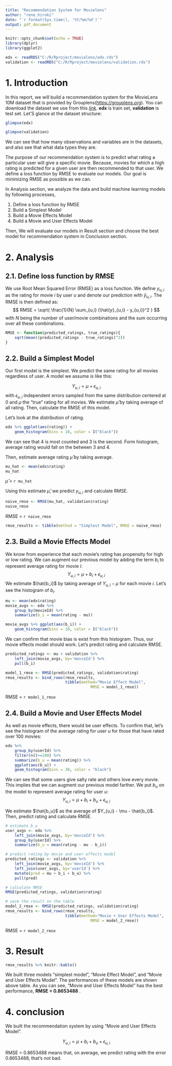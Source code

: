 ```yaml
---
title: "Recommendation System for Movielens"
author: "rene_hiroki"
date: "`r format(Sys.time(), '%Y/%m/%d')`"
output: pdf_document
---
```


```r
knitr::opts_chunk$set(echo = TRUE)
library(dplyr)
library(ggplot2)
```

```r
edx <- readRDS("C:/R/Rproject/movielens/edx.rds")
validation <- readRDS("C:/R/Rproject/movielens/validation.rds")
```

# 1. Introduction

In this report, we will build a recommendation system for the MovieLens 10M dataset that is provided by Grouplens(<https://grouplens.org>). You can download the dataset we use from this [*link*](https://drive.google.com/drive/folders/1IZcBBX0OmL9wu9AdzMBFUG8GoPbGQ38D). **edx** is train set, **validation** is test set. Let'S glance at the dataset structure:  
```r
glimpse(edx)

glimpse(validation)
```

We can see that how many observations and variables are in the datasets, and also see that what data types they are. 

The purpose of our recommendation system is to predict what rating a particular user will give a specific movie. Because, movies for which a high rating is predicted for a given user are then recommended to that user. We define a loss function by RMSE to evaluate our models. Our goal is minimizing RMSE as possible as we can.

In Analysis section, we analyze the data and build machine learning models by following processes,

1. Define a loss function by RMSE
2. Build a Simplest Model
3. Build a Movie Effects Model
4. Build a Movie and User Effects Model

Then, We will evaluate our models in Result section and choose the best model for recommendation system in Conclusion section. 

\clearpage

# 2. Analysis

## 2.1. Define loss function by RMSE

We use Root Mean Squared Error (RMSE) as a loss function. We define $y_{u,i}$ as the rating for movie $i$ by user $u$ and denote our prediction with $\hat{y}_{u,i}$. The RMSE is then defined as:
$$
RMSE = \sqrt{ \frac{1}{N} \sum_{u,i} (\hat{y}_{u,i} - y_{u,i})^2 }
$$
with $N$ being the number of user/movie combinations and the sum occurring over all these combinations. 

```r
RMSE <- function(predicted_ratings, true_ratings){
    sqrt(mean((predicted_ratings - true_ratings)^2))
}
```

## 2.2. Build a Simplest Model

Our first model is the simplest. We predict the same rating for all movies regardless of user. A model we assume is like this: 

$$
Y_{u,i} = \mu + \epsilon_{u,i}
$$
with $\epsilon_{u,i}$ independent errors sampled from the same distribution centered at 0 and $\mu$ the “true” rating for all movies. We estimate $\hat{\mu}$ by taking average of all rating. Then, calculate the RMSE of this model.  

Let's look at the distribution of rating.  

```r
edx %>% ggplot(aes(rating)) + 
    geom_histogram(bins = 10, color = I("black"))
```

We can see that 4 is most counted and 3 is the second. Form histogram, average rating would fall on the between 3 and 4. 

Then, estimate average rating $\hat{\mu}$ by taking average.

```r
mu_hat <- mean(edx$rating)
mu_hat
```

$\hat{\mu}$ = `r mu_hat`  

Using this estimate $\hat{\mu}$, we predict ${y}_{u,i}$ and calculate RMSE.

```r
naive_rmse <- RMSE(mu_hat, validation$rating)
naive_rmse
```

RMSE = `r naive_rmse`  

```r
rmse_results <- tibble(method = "Simplest Model", RMSE = naive_rmse)
```


## 2.3. Build a Movie Effects Model

We know from experience that each movie's rating has propensity for high or low rating. We can augment our previous model by adding the term $b_i$ to represent average rating for movie $i$:
$$
Y_{u,i} = \mu + b_i + \epsilon_{u,i}
$$
We estimate $\hat{b_i}$ by taking average of $Y_{u,i} - \mu$ for each movie $i$. Let's see the histogram of $b_i$.

```r
mu <- mean(edx$rating) 
movie_avgs <- edx %>% 
    group_by(movieId) %>% 
    summarize(b_i = mean(rating - mu))
```

```r
movie_avgs %>% ggplot(aes(b_i)) +
    geom_histogram(bins = 10, color = I("black"))
```

We can confirm that movie bias is exist from this histogram. Thus, our movie effects model should work. Let's predict rating and calculate RMSE.  

```r
predicted_ratings <- mu + validation %>% 
    left_join(movie_avgs, by='movieId') %>%
    pull(b_i)
```

```r

model_1_rmse <- RMSE(predicted_ratings, validation$rating)
rmse_results <- bind_rows(rmse_results,
                          tibble(method="Movie Effect Model",  
                                     RMSE = model_1_rmse))
```

RMSE = `r model_1_rmse`

\clearpage

## 2.4. Build a Movie and User Effects Model

As well as movie effects, there would be user effects. To confirm that, let's see the histogram of the average rating for user $u$ for those that have rated over 100 movies:  

```r
edx %>% 
    group_by(userId) %>% 
    filter(n()>=100) %>%
    summarize(b_u = mean(rating)) %>% 
    ggplot(aes(b_u)) + 
    geom_histogram(bins = 30, color = "black")
```

We can see that some users give salty rate and others love every movie. This implies that we can augment our previous model farther. We put $b_u$ on the model to represent average rating for user $u$:
$$
Y_{u,i} = \mu + b_i + b_u + \epsilon_{u,i}
$$

We estimate $\hat{b_u}$ as the average of $Y_{u,i} - \mu - \hat{b_i}$. Then, predict rating and calculate RMSE.

```r
# estimate b_u
user_avgs <- edx %>% 
    left_join(movie_avgs, by='movieId') %>%
    group_by(userId) %>%
    summarize(b_u = mean(rating - mu - b_i))

# predict rating by movie and user effects model
predicted_ratings <- validation %>% 
    left_join(movie_avgs, by='movieId') %>%
    left_join(user_avgs, by='userId') %>%
    mutate(pred = mu + b_i + b_u) %>%
    pull(pred)

# calculate RMSE
RMSE(predicted_ratings, validation$rating)

# seve the result on the table
model_2_rmse <- RMSE(predicted_ratings, validation$rating)
rmse_results <- bind_rows(rmse_results,
                          tibble(method="Movie + User Effects Model",  
                                     RMSE = model_2_rmse))
```

RMSE = `r model_2_rmse`

\clearpage

# 3. Result

```r
rmse_results %>% knitr::kable()
```

We built three models "simplest model", "Movie Effect Model", and "Movie and User Effects Model". The performances of these models are shown above table. As you can see, "Movie and User Effects Model" has the best performance, **RMSE = 0.8653488** .

# 4. conclusion

We built the recommendation system by using "Movie and User Effects Model".  

$$
Y_{u,i} = \mu + b_i + b_u + \epsilon_{u,i}
$$

RMSE = 0.8653488 means that, on average, we predict rating with the error 0.8653488, that's not bad.